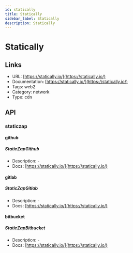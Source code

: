 ```yaml
---
id: statically
title: Statically
sidebar_label: Statically
description: Statically
---
```


# Statically

## Links

* URL: [https://statically.io/](https://statically.io/)
* Documentation: [https://statically.io/](https://statically.io/)
* Tags: web2
* Category: network
* Type: cdn

## API

### staticzap

#### github

##### StaticZapGithub

* Description: -
* Docs: [https://statically.io/](https://statically.io/)

#### gitlab

##### StaticZapGitlab

* Description: -
* Docs: [https://statically.io/](https://statically.io/)

#### bitbucket

##### StaticZapBitbucket

* Description: -
* Docs: [https://statically.io/](https://statically.io/)
